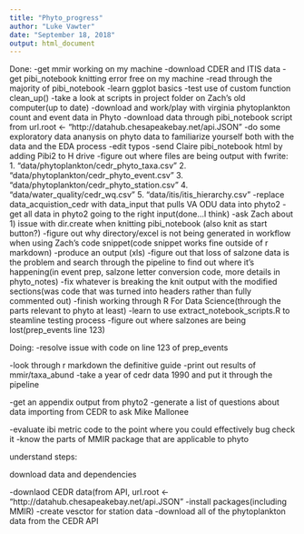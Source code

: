 ```yaml
---
title: "Phyto_progress"
author: "Luke Vawter"
date: "September 18, 2018"
output: html_document
---
```


Done: 
-get mmir working on my machine
-download CDER and ITIS data
-get pibi_notebook knitting error free on my machine
-read through the majority of pibi_notebook
-learn ggplot basics
-test use of custom function clean_up()
-take a look at scripts in project folder on Zach's old computer(up to date)
-download and work/play with virginia phytoplankton count and event data in Phyto
-download data through pibi_notebook script from url.root <- "http://datahub.chesapeakebay.net/api.JSON"
-do some exploratory data ananysis on phyto data to familiarize yourself both with the data and the EDA process
-edit typos
-send Claire pibi_notebook html by adding Pibi2 to H drive
-figure out where files are being output with fwrite: 
  1. "data/phytoplankton/cedr_phyto_taxa.csv"
  2. "data/phytoplankton/cedr_phyto_event.csv"
  3. "data/phytoplankton/cedr_phyto_station.csv"
  4. "data/water_quality/cedr_wq.csv"
  5. "data/itis/itis_hierarchy.csv"
-replace data_acquistion_cedr with data_input that pulls VA ODU data into phyto2
-get all data in phyto2 going to the right input(done...I think)
-ask Zach about 1) issue with dir.create when knitting pibi_notebook (also knit as start button?)
-figure out why directory/excel is not being generated in workflow when using Zach's code snippet(code snippet works fine outside of r markdown)
-produce an output (xls)
-figure out that loss of salzone data is the problem and search through the pipeline to find out where it's happening(in event prep, salzone letter conversion code, more details in phyto_notes)
-fix whatever is breaking the knit output with the modified sections(was code that was turned into headers rather than fully commented out)
-finish working through R For Data Science(through the parts relevant to phyto at least)
-learn to use extract_notebook_scripts.R to steamline testing process
-figure out where salzones are being lost(prep_events line 123)

Doing: 
-resolve issue with code on line 123 of prep_events

-look through r markdown the definitive guide
-print out results of mmir/taxa_abund
-take a year of cedr data 1990 and put it through the pipeline


-get an appendix output from phyto2
-generate a list of questions about data importing from CEDR to ask Mike Mallonee

-evaluate ibi metric code to the point where you could effectively bug check it
-know the parts of MMIR package that are applicable to phyto



understand steps:

download data and dependencies

-downlaod CEDR data(from API, url.root <- "http://datahub.chesapeakebay.net/api.JSON"
-install packages(including MMIR)
-create vesctor for station data
-download all of the phytoplankton data from the CEDR API